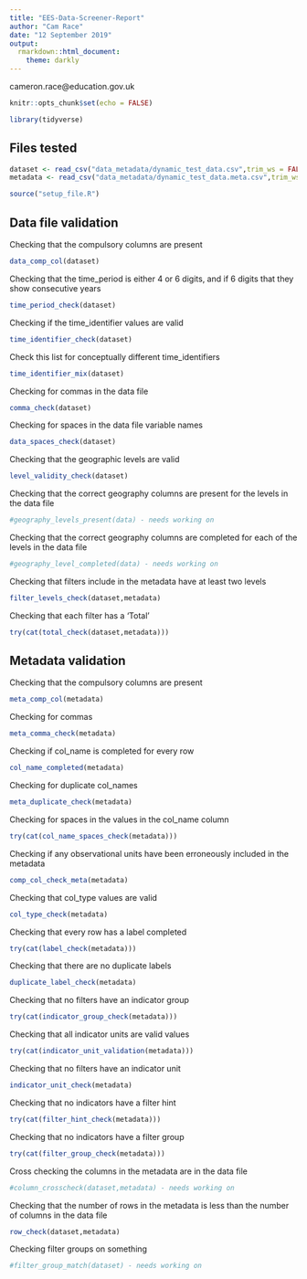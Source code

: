 ```yaml
---
title: "EES-Data-Screener-Report"
author: "Cam Race"
date: "12 September 2019"
output: 
  rmarkdown::html_document:
    theme: darkly
---
```

cameron.race@education.gov.uk
```r
knitr::opts_chunk$set(echo = FALSE)
```
```r
library(tidyverse)
```
## Files tested
```r
dataset <- read_csv("data_metadata/dynamic_test_data.csv",trim_ws = FALSE)
metadata <- read_csv("data_metadata/dynamic_test_data.meta.csv",trim_ws = FALSE)
```

```r
source("setup_file.R")
```
## Data file validation
 Checking that the compulsory columns are present
```r
data_comp_col(dataset)
```

 Checking that the time_period is either 4 or 6 digits, and if 6 digits that they show  consecutive years
```r
time_period_check(dataset)
```

 Checking if the time_identifier values are valid
```r
time_identifier_check(dataset)
```

 Check this list for conceptually different time_identifiers
```r
time_identifier_mix(dataset)
```

 Checking for commas in the data file
```r
comma_check(dataset)
```

 Checking for spaces in the data file variable names
```r
data_spaces_check(dataset)
```

 Checking that the geographic levels are valid
```r
level_validity_check(dataset)
```

 Checking that the correct geography columns are present for the levels in the data file
```r
#geography_levels_present(data) - needs working on
```

 Checking that the correct geography columns are completed for each of the levels in the data file
```r
#geography_level_completed(data) - needs working on
```

 Checking that filters include in the metadata have at least two levels
```r
filter_levels_check(dataset,metadata)
```

 Checking that each filter has a 'Total'
```r
try(cat(total_check(dataset,metadata)))
```

## Metadata validation

 Checking that the compulsory columns are present
```r
meta_comp_col(metadata)
```

 Checking for commas
```r
meta_comma_check(metadata)
```

 Checking if col_name is completed for every row
```r
col_name_completed(metadata)
```

 Checking for duplicate col_names
```r
meta_duplicate_check(metadata)
```

 Checking for spaces in the values in the col_name column
```r
try(cat(col_name_spaces_check(metadata)))
```

 Checking if any observational units have been erroneously included in the metadata
```r
comp_col_check_meta(metadata)
```

 Checking that col_type values are valid
```r
col_type_check(metadata)
```

 Checking that every row has a label completed
```r
try(cat(label_check(metadata)))
```
 
 Checking that there are no duplicate labels
```r
duplicate_label_check(metadata)
```

 Checking that no filters have an indicator group
```r
try(cat(indicator_group_check(metadata)))
```

 Checking that all indicator units are valid values
```r
try(cat(indicator_unit_validation(metadata)))
```

 Checking that no filters have an indicator unit
```r
indicator_unit_check(metadata)
```

 Checking that no indicators have a filter hint
```r
try(cat(filter_hint_check(metadata)))
```

 Checking that no indicators have a filter group
```r
try(cat(filter_group_check(metadata)))
```

 Cross checking the columns in the metadata are in the data file
```r
#column_crosscheck(dataset,metadata) - needs working on
```

 Checking that the number of rows in the metadata is less than the number of columns in the data file
```r
row_check(dataset,metadata)
```

 Checking filter groups on something
```r
#filter_group_match(dataset) - needs working on
```